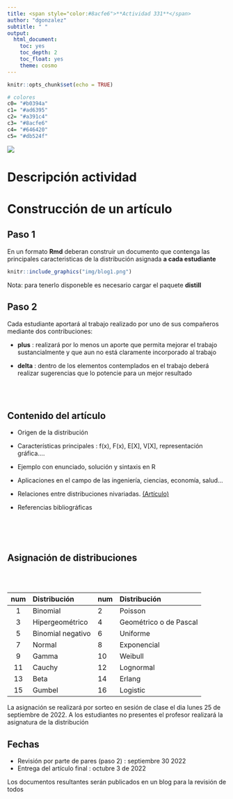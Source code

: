 ```yaml
---
title: <span style="color:#8acfe6">**Actividad 331**</span>
author: "dgonzalez"
subtitle: " " 
output:
  html_document:
    toc: yes
    toc_depth: 2
    toc_float: yes
    theme: cosmo
---
```


```r
knitr::opts_chunk$set(echo = TRUE)

# colores
c0= "#b0394a"
c1= "#ad6395"
c2= "#a391c4"
c3= "#8acfe6"
c4= "#646420"
c5= "#db524f"
```

![](img/banner3.png)

#  **Descripción actividad ** 

# **Construcción de un artículo**

## **Paso 1**

En un formato  **Rmd** deberan construir un documento que contenga las principales caracteristicas de la distribución asignada **a cada estudiante**


```r
knitr::include_graphics("img/blog1.png")
```

Nota: para tenerlo disponeble es necesario cargar el paquete **distill**

## **Paso 2**

Cada estudiante aportará al trabajo realizado por uno de sus compañeros mediante dos contribuciones:

* **plus** : realizará por lo menos un aporte que permita mejorar el trabajo sustancialmente y que aun no está claramente incorporado al trabajo

* **delta** : dentro de los elementos contemplados en el trabajo deberá realizar sugerencias que lo potencie para un mejor resultado


<br/><br/>

## **Contenido del artículo**

* Origen de la distribución
* Características principales : f(x), F(x), E[X], V[X], representación gráfica....
* Ejemplo con enunciado, solución y sintaxis en R
* Aplicaciones en el campo de las ingeniería, ciencias, economía, salud...
* Relaciones entre distribuciones nivariadas. [(Artículo)](http://www.stat.rice.edu/~dobelman/courses/texts/leemis.distributions.2008amstat.pdf)

* Referencias bibliográficas 

<br/><br/><br/>

## **Asignación de distribuciones** 

<br/><br/>

|num         | Distribución     |   num  |  Distribución         |
|:----------:|:-----------------|:-------| :---------------------|
| 1          | Binomial   	    | 2      | Poisson               |	
| 3          | Hipergeométrico  | 4      | Geométrico o de Pascal|	
| 5          | Binomial negativo|  6     | Uniforme              |	
| 7          | Normal	          |  8     | Exponencial           |	
| 9          | Gamma	          |  10    | Weibull               |
| 11         | Cauchy           | 12     | Lognormal	           |
| 13         | Beta             | 14     |Erlang	               |
| 15         |Gumbel	          | 16     |Logistic               |


La asignación se realizará por sorteo en sesión de clase el dia lunes 25 de septiembre de 2022. A los estudiantes no presentes el profesor realizará la asignatura de la distribución

## **Fechas** 

* Revisión por parte de pares (paso 2) : septiembre 30  2022
* Entrega del artículo final : octubre 3 de 2022

Los documentos resultantes serán publicados en un blog para la revisión de todos














